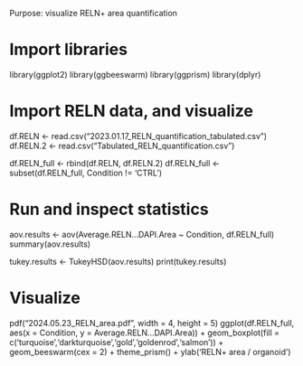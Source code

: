 Purpose: visualize RELN+ area quantification

# Import libraries
library(ggplot2)
library(ggbeeswarm)
library(ggprism)
library(dplyr)

# Import RELN data, and visualize
df.RELN <- read.csv("2023.01.17_RELN_quantification_tabulated.csv")
df.RELN.2 <- read.csv("Tabulated_RELN_quantification.csv")

df.RELN_full <- rbind(df.RELN, df.RELN.2)
df.RELN_full <- subset(df.RELN_full, Condition != 'CTRL')

# Run and inspect statistics
aov.results <- aov(Average.RELN...DAPI.Area ~ Condition, df.RELN_full)
summary(aov.results)

tukey.results <- TukeyHSD(aov.results)
print(tukey.results)

# Visualize
pdf("2024.05.23_RELN_area.pdf", width = 4, height = 5)
ggplot(df.RELN_full, aes(x = Condition, y = Average.RELN...DAPI.Area)) +
  geom_boxplot(fill = c('turquoise','darkturquoise','gold','goldenrod','salmon')) +
  geom_beeswarm(cex = 2) +
  theme_prism() +
  ylab('RELN+ area / organoid')
